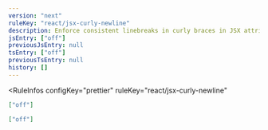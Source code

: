 ```yaml
---
version: "next"
ruleKey: "react/jsx-curly-newline"
description: Enforce consistent linebreaks in curly braces in JSX attributes and expressions
jsEntry: ["off"]
previousJsEntry: null
tsEntry: ["off"]
previousTsEntry: null
history: []
---
```


<RuleInfos 
  configKey="prettier" 
  ruleKey="react/jsx-curly-newline" 
>

```json
["off"]
```

```json
["off"]
```

</RuleInfos>

